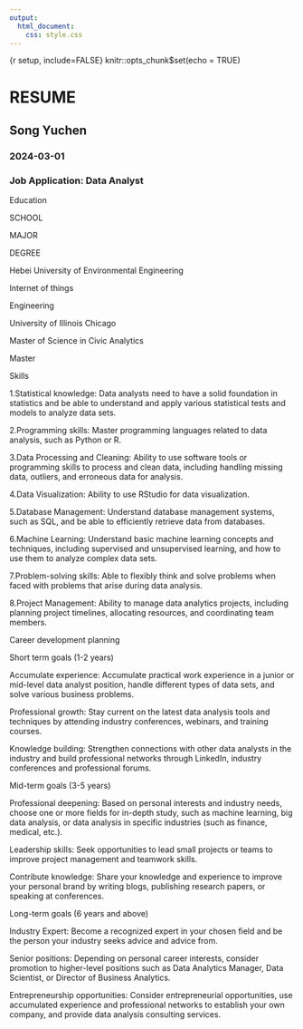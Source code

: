 ```yaml
---
output: 
  html_document:
    css: style.css
---
```


{r setup, include=FALSE} knitr::opts_chunk\$set(echo = TRUE)

<html>

<head>

```{=html}
<style>
.center {
  text-align: center;
}
</style>
```
</head>

<body>

<h1>RESUME</h1>

<h2>Song Yuchen</h2>

<h3>2024-03-01</h3>

<h3>Job Application: Data Analyst</h3>

Education

SCHOOL

MAJOR

DEGREE

Hebei University of Environmental Engineering

Internet of things

Engineering

University of Illinois Chicago

Master of Science in Civic Analytics

Master

Skills

1.Statistical knowledge: Data analysts need to have a solid foundation in statistics and be able to understand and apply various statistical tests and models to analyze data sets.

2.Programming skills: Master programming languages related to data analysis, such as Python or R.

3.Data Processing and Cleaning: Ability to use software tools or programming skills to process and clean data, including handling missing data, outliers, and erroneous data for analysis.

4.Data Visualization: Ability to use RStudio for data visualization.

5.Database Management: Understand database management systems, such as SQL, and be able to efficiently retrieve data from databases.

6.Machine Learning: Understand basic machine learning concepts and techniques, including supervised and unsupervised learning, and how to use them to analyze complex data sets.

7.Problem-solving skills: Able to flexibly think and solve problems when faced with problems that arise during data analysis.

8.Project Management: Ability to manage data analytics projects, including planning project timelines, allocating resources, and coordinating team members.

Career development planning

Short term goals (1-2 years)

Accumulate experience: Accumulate practical work experience in a junior or mid-level data analyst position, handle different types of data sets, and solve various business problems.

Professional growth: Stay current on the latest data analysis tools and techniques by attending industry conferences, webinars, and training courses.

Knowledge building: Strengthen connections with other data analysts in the industry and build professional networks through LinkedIn, industry conferences and professional forums.

Mid-term goals (3-5 years)

Professional deepening: Based on personal interests and industry needs, choose one or more fields for in-depth study, such as machine learning, big data analysis, or data analysis in specific industries (such as finance, medical, etc.).

Leadership skills: Seek opportunities to lead small projects or teams to improve project management and teamwork skills.

Contribute knowledge: Share your knowledge and experience to improve your personal brand by writing blogs, publishing research papers, or speaking at conferences.

Long-term goals (6 years and above)

Industry Expert: Become a recognized expert in your chosen field and be the person your industry seeks advice and advice from.

Senior positions: Depending on personal career interests, consider promotion to higher-level positions such as Data Analytics Manager, Data Scientist, or Director of Business Analytics.

Entrepreneurship opportunities: Consider entrepreneurial opportunities, use accumulated experience and professional networks to establish your own company, and provide data analysis consulting services.
